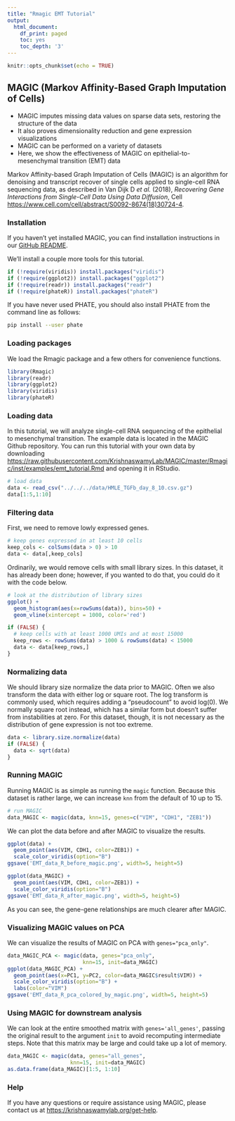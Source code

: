 ```yaml
---
title: "Rmagic EMT Tutorial"
output:
  html_document:
    df_print: paged
    toc: yes
    toc_depth: '3'
---
```


<!-- emt_tutorial.md is generated from emt_tutorial.Rmd. Please edit that file -->

```r
knitr::opts_chunk$set(echo = TRUE)
```

## MAGIC (Markov Affinity-Based Graph Imputation of Cells)

* MAGIC imputes missing data values on sparse data sets, restoring the structure of the data
* It also proves dimensionality reduction and gene expression visualizations
* MAGIC can be performed on a variety of datasets
* Here, we show the effectiveness of MAGIC on epithelial-to-mesenchymal transition (EMT) data

Markov Affinity-based Graph Imputation of Cells (MAGIC) is an algorithm for denoising and transcript recover of single cells applied to single-cell RNA sequencing data, as described in Van Dijk D *et al.* (2018), *Recovering Gene Interactions from Single-Cell Data Using Data Diffusion*, Cell <https://www.cell.com/cell/abstract/S0092-8674(18)30724-4>.

### Installation

If you haven't yet installed MAGIC, you can find installation instructions in our [GitHub README](https://github.com/KrishnaswamyLab/MAGIC/tree/master/Rmagic).

We'll install a couple more tools for this tutorial.

```r
if (!require(viridis)) install.packages("viridis")
if (!require(ggplot2)) install.packages("ggplot2")
if (!require(readr)) install.packages("readr")
if (!require(phateR)) install.packages("phateR")
```

If you have never used PHATE, you should also install PHATE from the command line as follows:

```bash
pip install --user phate
```

### Loading packages

We load the Rmagic package and a few others for convenience functions.

```r
library(Rmagic)
library(readr)
library(ggplot2)
library(viridis)
library(phateR)
```

### Loading data

In this tutorial, we will analyze single-cell RNA sequencing of the epithelial to mesenchymal transition. The example data is located in the MAGIC Github repository. You can run this tutorial with your own data by downloading <https://raw.githubusercontent.com/KrishnaswamyLab/MAGIC/master/Rmagic/inst/examples/emt_tutorial.Rmd> and opening it in RStudio.

```r
# load data
data <- read_csv("../../../data/HMLE_TGFb_day_8_10.csv.gz")
data[1:5,1:10]
```

### Filtering data

First, we need to remove lowly expressed genes.

```r
# keep genes expressed in at least 10 cells
keep_cols <- colSums(data > 0) > 10
data <- data[,keep_cols]
```

Ordinarily, we would remove cells with small library sizes. In this dataset, it has already been done; however, if you wanted to do that, you could do it with the code below.

```r
# look at the distribution of library sizes
ggplot() +
  geom_histogram(aes(x=rowSums(data)), bins=50) +
  geom_vline(xintercept = 1000, color='red')
```

```r
if (FALSE) {
  # keep cells with at least 1000 UMIs and at most 15000
  keep_rows <- rowSums(data) > 1000 & rowSums(data) < 15000
  data <- data[keep_rows,]
}
```

### Normalizing data

We should library size normalize the data prior to MAGIC. Often we also transform the data with either log or square root. The log transform is commonly used, which requires adding a "pseudocount" to avoid log(0). We normally square root instead, which has a similar form but doesn't suffer from instabilities at zero. For this dataset, though, it is not necessary as the distribution of gene expression is not too extreme.

```r
data <- library.size.normalize(data)
if (FALSE) {
  data <- sqrt(data)
}
```

### Running MAGIC

Running MAGIC is as simple as running the `magic` function. Because this dataset is rather large, we can increase `knn` from the default of 10 up to 15.

```r
# run MAGIC
data_MAGIC <- magic(data, knn=15, genes=c("VIM", "CDH1", "ZEB1"))
```

We can plot the data before and after MAGIC to visualize the results.

```r
ggplot(data) +
  geom_point(aes(VIM, CDH1, color=ZEB1)) +
  scale_color_viridis(option="B")
ggsave('EMT_data_R_before_magic.png', width=5, height=5)
```

```r
ggplot(data_MAGIC) +
  geom_point(aes(VIM, CDH1, color=ZEB1)) +
  scale_color_viridis(option="B")
ggsave('EMT_data_R_after_magic.png', width=5, height=5)
```

As you can see, the gene-gene relationships are much clearer after MAGIC. 

### Visualizing MAGIC values on PCA

We can visualize the results of MAGIC on PCA with `genes="pca_only"`.

```r
data_MAGIC_PCA <- magic(data, genes="pca_only", 
                        knn=15, init=data_MAGIC)
ggplot(data_MAGIC_PCA) +
  geom_point(aes(x=PC1, y=PC2, color=data_MAGIC$result$VIM)) +
  scale_color_viridis(option="B") +
  labs(color="VIM")
ggsave('EMT_data_R_pca_colored_by_magic.png', width=5, height=5)
```

### Using MAGIC for downstream analysis

We can look at the entire smoothed matrix with `genes='all_genes'`, passing the original result to the argument `init` to avoid recomputing intermediate steps. Note that this matrix may be large and could take up a lot of memory.

```r
data_MAGIC <- magic(data, genes="all_genes", 
                    knn=15, init=data_MAGIC)
as.data.frame(data_MAGIC)[1:5, 1:10]
```

### Help

If you have any questions or require assistance using MAGIC, please contact us at <https://krishnaswamylab.org/get-help>.
